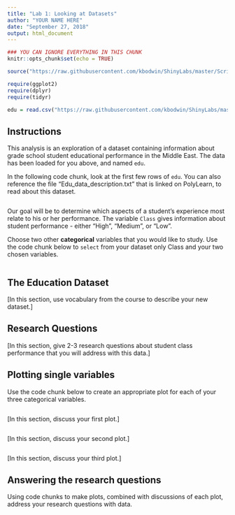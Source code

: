 ```yaml
---
title: "Lab 1: Looking at Datasets"
author: "YOUR NAME HERE"
date: "September 27, 2018"
output: html_document
---
```


```r
### YOU CAN IGNORE EVERYTHING IN THIS CHUNK
knitr::opts_chunk$set(echo = TRUE)

source("https://raw.githubusercontent.com/kbodwin/ShinyLabs/master/Scripts/packageLoaders2.R")

require(ggplot2)
require(dplyr)
require(tidyr)

edu = read.csv("https://raw.githubusercontent.com/kbodwin/ShinyLabs/master/Datasets/Edu-Data.csv")

```

## Instructions

This analysis is an exploration of a dataset containing information about grade school student educational performance in the Middle East.  The data has been loaded for you above, and named `edu`.

In the following code chunk, look at the first few rows of `edu`.  You can also reference the file "Edu_data_description.txt" that is linked on PolyLearn, to read about this dataset.

```r

```

Our goal will be to determine which aspects of a student's experience most relate to his or her performance.  The variable `Class` gives information about student performance - either "High", "Medium", or "Low".

Choose two other **categorical** variables that you would like to study.  Use the code chunk below to `select` from your dataset only Class and your two chosen variables.

```r

```


## The Education Dataset


[In this section, use vocabulary from the course to describe your new dataset.]

## Research Questions

[In this section, give 2-3 research questions about student class performance that you will address with this data.]

## Plotting single variables

Use the code chunk below to create an appropriate plot for each of your three categorical variables.

```r

```

[In this section, discuss your first plot.]

```r

```

[In this section, discuss your second plot.]

```r

```

[In this section, discuss your third plot.]

## Answering the research questions

Using code chunks to make plots, combined with discussions of each plot, address your research questions with data.


